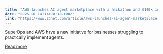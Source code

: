 ```yaml
---
title: "AWS launches AI agent marketplace with a hackathon and $100k in prizes for developers"
date: "2025-08-14T14:00:13.000Z"
link: "https://www.zdnet.com/article/aws-launches-ai-agent-marketplace-with-a-hackathon-and-100k-in-prizes-for-developers/"
---
```


SuperOps and AWS have a new initiative for businesses struggling to practically implement agents.

[Read more](https://www.zdnet.com/article/aws-launches-ai-agent-marketplace-with-a-hackathon-and-100k-in-prizes-for-developers/)
